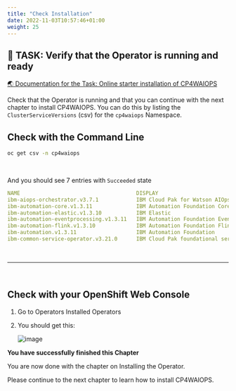 ```yaml
---
title: "Check Installation"
date: 2022-11-03T10:57:46+01:00
weight: 25
---
```






## 🚀 TASK: Verify that the Operator is running and ready
<a href="https://www.ibm.com/docs/en/cloud-paks/cloud-pak-watson-aiops/3.7.0?topic=manager-starter-installation-cli" target="_blank" >🌏 Documentation for the Task: Online starter installation of CP4WAIOPS</a>


Check that the Operator is running and that you can continue with the next chapter to install CP4WAIOPS. You can do this by listing the `ClusterServiceVersions` (csv) for the `cp4waiops` Namespace.



<Accordion>
<AccordionItem title="💡 Need Help?">


## Check with the Command Line
	
```bash
oc get csv -n cp4waiops                                                           
```

<br/>

And you should see 7 entries with `Succeeded` state

```yaml
NAME                                     DISPLAY                                      VERSION   REPLACES                                 PHASE
ibm-aiops-orchestrator.v3.7.1            IBM Cloud Pak for Watson AIOps CP4WAIOPS     3.5.1                                              Succeeded
ibm-automation-core.v1.3.11              IBM Automation Foundation Core               1.3.11    ibm-automation-core.v1.3.10              Succeeded
ibm-automation-elastic.v1.3.10           IBM Elastic                                  1.3.10    ibm-automation-elastic.v1.3.9            Succeeded
ibm-automation-eventprocessing.v1.3.11   IBM Automation Foundation Event Processing   1.3.11    ibm-automation-eventprocessing.v1.3.10   Succeeded
ibm-automation-flink.v1.3.10             IBM Automation Foundation Flink              1.3.10    ibm-automation-flink.v1.3.9              Succeeded
ibm-automation.v1.3.11                   IBM Automation Foundation                    1.3.11    ibm-automation.v1.3.10                   Succeeded
ibm-common-service-operator.v3.21.0      IBM Cloud Pak foundational services          3.21.0                                             Succeeded
```

<br/>
<hr/>
<br/>

## Check with your OpenShift Web Console

1. Go to Operators Installed Operators 

1. You should get this:

	![image](./../images/53_operators_installed.png)


</AccordionItem>
</Accordion>



<InlineNotification kind="success">

**You have successfully finished this Chapter**

You are now done with the chapter on Installing the Operator.

Please continue to the next chapter to learn how to install CP4WAIOPS.

</InlineNotification>


